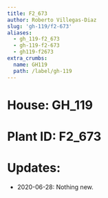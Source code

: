```yaml
---
title: F2_673
author: Roberto Villegas-Diaz
slug: 'gh-119/f2-673'
aliases:
  - gh_119-f2_673
  - gh-119-f2-673
  - gh119-f2673
extra_crumbs:
  name: GH119
  path: /label/gh-119
---
```


# **House**: GH_119
# **Plant ID**: F2_673
# **Updates**: 
 - 2020-06-28: Nothing new.
